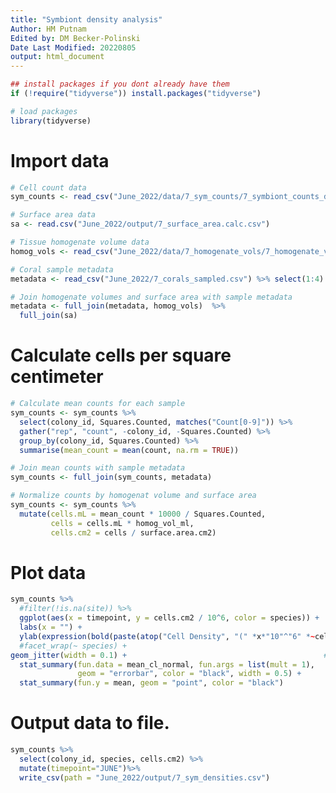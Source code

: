 ```yaml
---
title: "Symbiont density analysis"
Author: HM Putnam 
Edited by: DM Becker-Polinski
Date Last Modified: 20220805
output: html_document
---
```


```r
## install packages if you dont already have them
if (!require("tidyverse")) install.packages("tidyverse")

# load packages
library(tidyverse)
```

# Import data
```r
# Cell count data
sym_counts <- read_csv("June_2022/data/7_sym_counts/7_symbiont_counts_data.csv")

# Surface area data
sa <- read.csv("June_2022/output/7_surface_area.calc.csv")

# Tissue homogenate volume data
homog_vols <- read_csv("June_2022/data/7_homogenate_vols/7_homogenate_vols.csv") %>% select(1:3)

# Coral sample metadata
metadata <- read_csv("June_2022/7_corals_sampled.csv") %>% select(1:4)

# Join homogenate volumes and surface area with sample metadata
metadata <- full_join(metadata, homog_vols)  %>%
  full_join(sa)

```

# Calculate cells per square centimeter
```r
# Calculate mean counts for each sample
sym_counts <- sym_counts %>%
  select(colony_id, Squares.Counted, matches("Count[0-9]")) %>%
  gather("rep", "count", -colony_id, -Squares.Counted) %>%
  group_by(colony_id, Squares.Counted) %>%
  summarise(mean_count = mean(count, na.rm = TRUE))

# Join mean counts with sample metadata
sym_counts <- full_join(sym_counts, metadata)

# Normalize counts by homogenat volume and surface area
sym_counts <- sym_counts %>%
  mutate(cells.mL = mean_count * 10000 / Squares.Counted,
         cells = cells.mL * homog_vol_ml,
         cells.cm2 = cells / surface.area.cm2)
```



# Plot data
```r
sym_counts %>%
  #filter(!is.na(site)) %>%
  ggplot(aes(x = timepoint, y = cells.cm2 / 10^6, color = species)) +
  labs(x = "") +
  ylab(expression(bold(paste(atop("Cell Density", "(" *x*"10"^"6" *~cells *~ cm^"-2"*")"))))) + #using quotations over numbers allow them to be bold
  #facet_wrap(~ species) +
geom_jitter(width = 0.1) +                                            # Plot all points
  stat_summary(fun.data = mean_cl_normal, fun.args = list(mult = 1),    # Plot standard error
               geom = "errorbar", color = "black", width = 0.5) +
  stat_summary(fun.y = mean, geom = "point", color = "black")           # Plot mean
```


# Output data to file.  

```r
sym_counts %>%
  select(colony_id, species, cells.cm2) %>%
  mutate(timepoint="JUNE")%>%
  write_csv(path = "June_2022/output/7_sym_densities.csv")


```
